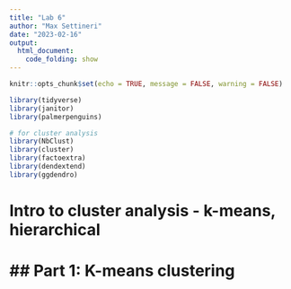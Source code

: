 ```yaml
---
title: "Lab 6"
author: "Max Settineri"
date: "2023-02-16"
output: 
  html_document:
    code_folding: show
---
```


```r
knitr::opts_chunk$set(echo = TRUE, message = FALSE, warning = FALSE)

library(tidyverse)
library(janitor)
library(palmerpenguins)

# for cluster analysis
library(NbClust)
library(cluster)
library(factoextra)
library(dendextend)
library(ggdendro)
```

# Intro to cluster analysis - k-means, hierarchical

## Part 1: K-means clustering
=
